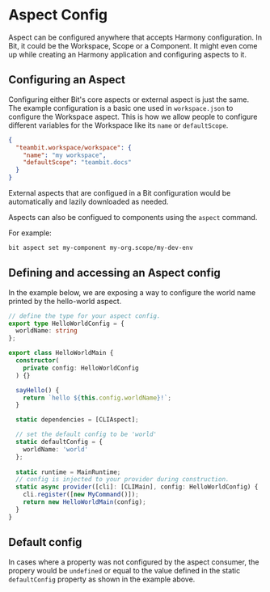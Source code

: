 # Aspect Config

Aspect can be configured anywhere that accepts Harmony configuration. In Bit, it could be the Workspace, Scope or a Component. It might even come up while creating an Harmony application and configuring aspects to it.

## Configuring an Aspect

Configuring either Bit's core aspects or external aspect is just the same.
The example configuration is a basic one used in `workspace.json` to configure the Workspace aspect.
This is how we allow people to configure different variables for the Workspace like its `name` or `defaultScope`.

```json
{
  "teambit.workspace/workspace": {
    "name": "my workspace",
    "defaultScope": "teambit.docs"
  }
}
```

External aspects that are configued in a Bit configuration would be automatically and lazily downloaded as needed.

Aspects can also be configued to components using the `aspect` command.

For example:

```bash
bit aspect set my-component my-org.scope/my-dev-env
```

## Defining and accessing an Aspect config

In the example below, we are exposing a way to configure the world name printed by the hello-world aspect.

```ts
// define the type for your aspect config.
export type HelloWorldConfig = {
  worldName: string
};

export class HelloWorldMain {
  constructor(
    private config: HelloWorldConfig
  ) {}

  sayHello() {
    return `hello ${this.config.worldName}!`;
  }

  static dependencies = [CLIAspect];

  // set the default config to be 'world'
  static defaultConfig = {
    worldName: 'world'
  };
  
  static runtime = MainRuntime;
  // config is injected to your provider during construction.
  static async provider([cli]: [CLIMain], config: HelloWorldConfig) {
    cli.register([new MyCommand()]);
    return new HelloWorldMain(config);
  }
}
```

## Default config
In cases where a property was not configured by the aspect consumer, the propery would be `undefined` or equal 
to the value defined in the static `defaultConfig` property as shown in the example above.

